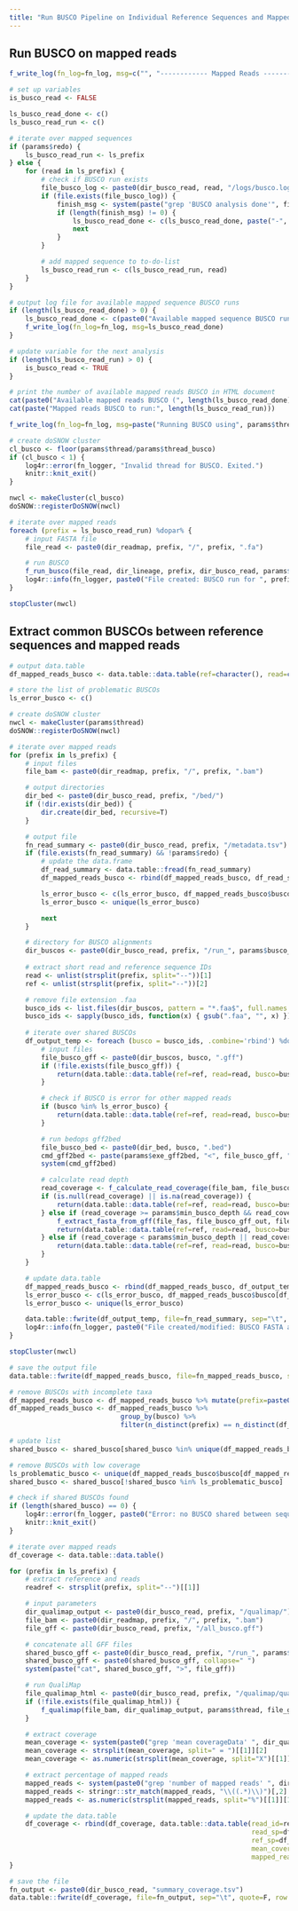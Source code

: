 ```yaml
---
title: "Run BUSCO Pipeline on Individual Reference Sequences and Mapped Reads"
---
```


## Run BUSCO on mapped reads
```r
f_write_log(fn_log=fn_log, msg=c("", "------------ Mapped Reads ----------"))

# set up variables
is_busco_read <- FALSE

ls_busco_read_done <- c()
ls_busco_read_run <- c()

# iterate over mapped sequences
if (params$redo) {
    ls_busco_read_run <- ls_prefix
} else {
    for (read in ls_prefix) {
        # check if BUSCO run exists
        file_busco_log <- paste0(dir_busco_read, read, "/logs/busco.log")
        if (file.exists(file_busco_log)) {
            finish_msg <- system(paste("grep 'BUSCO analysis done'", file_busco_log), intern=T)
            if (length(finish_msg) != 0) {
                ls_busco_read_done <- c(ls_busco_read_done, paste("-", read))
                next
            }
        }

        # add mapped sequence to to-do-list
        ls_busco_read_run <- c(ls_busco_read_run, read)
    }
}

# output log file for available mapped sequence BUSCO runs
if (length(ls_busco_read_done) > 0) {
    ls_busco_read_done <- c(paste0("Available mapped sequence BUSCO runs (", length(ls_busco_read_done), "/", length(ls_prefix), ")"), ls_busco_read_done, "")
    f_write_log(fn_log=fn_log, msg=ls_busco_read_done)
}

# update variable for the next analysis
if (length(ls_busco_read_run) > 0) {
    is_busco_read <- TRUE
}
```

```r
# print the number of available mapped reads BUSCO in HTML document
cat(paste0("Available mapped reads BUSCO (", length(ls_busco_read_done), "/", length(ls_prefix), ")"))
cat(paste("Mapped reads BUSCO to run:", length(ls_busco_read_run)))
```

```r
f_write_log(fn_log=fn_log, msg=paste("Running BUSCO using", params$thread_busco, "threads"))

# create doSNOW cluster
cl_busco <- floor(params$thread/params$thread_busco)
if (cl_busco < 1) {
    log4r::error(fn_logger, "Invalid thread for BUSCO. Exited.")
    knitr::knit_exit()
}

nwcl <- makeCluster(cl_busco)
doSNOW::registerDoSNOW(nwcl)

# iterate over mapped reads
foreach (prefix = ls_busco_read_run) %dopar% {
    # input FASTA file
    file_read <- paste0(dir_readmap, prefix, "/", prefix, ".fa")

    # run BUSCO
    f_run_busco(file_read, dir_lineage, prefix, dir_busco_read, params$busco_mode, params$thread_busco, params$exe_busco)
    log4r::info(fn_logger, paste0("File created: BUSCO run for ", prefix, "."))
}

stopCluster(nwcl)
```

## Extract common BUSCOs between reference sequences and mapped reads
```r
# output data.table
df_mapped_reads_busco <- data.table::data.table(ref=character(), read=character(), busco=character(), is_error=logical(), note=character())

# store the list of problematic BUSCOs
ls_error_busco <- c()

# create doSNOW cluster
nwcl <- makeCluster(params$thread)
doSNOW::registerDoSNOW(nwcl)

# iterate over mapped reads
for (prefix in ls_prefix) {
    # input files
    file_bam <- paste0(dir_readmap, prefix, "/", prefix, ".bam")

    # output directories
    dir_bed <- paste0(dir_busco_read, prefix, "/bed/")
    if (!dir.exists(dir_bed)) {
        dir.create(dir_bed, recursive=T)
    }

    # output file
    fn_read_summary <- paste0(dir_busco_read, prefix, "/metadata.tsv")
    if (file.exists(fn_read_summary) && !params$redo) {
        # update the data.frame
        df_read_summary <- data.table::fread(fn_read_summary)
        df_mapped_reads_busco <- rbind(df_mapped_reads_busco, df_read_summary)

        ls_error_busco <- c(ls_error_busco, df_mapped_reads_busco$busco[df_mapped_reads_busco$is_error])
        ls_error_busco <- unique(ls_error_busco)

        next
    }

    # directory for BUSCO alignments
    dir_buscos <- paste0(dir_busco_read, prefix, "/run_", params$busco_lineage, "/busco_sequences/single_copy_busco_sequences/")
    
    # extract short read and reference sequence IDs
    read <- unlist(strsplit(prefix, split="--"))[1]
    ref <- unlist(strsplit(prefix, split="--"))[2]

    # remove file extension .faa
    busco_ids <- list.files(dir_buscos, pattern = "*.faa$", full.names = F, recursive = F)
    busco_ids <- sapply(busco_ids, function(x) { gsub(".faa", "", x) })
    
    # iterate over shared BUSCOs
    df_output_temp <- foreach (busco = busco_ids, .combine='rbind') %dopar% {
        # input files
        file_busco_gff <- paste0(dir_buscos, busco, ".gff")
        if (!file.exists(file_busco_gff)) {
            return(data.table::data.table(ref=ref, read=read, busco=busco, is_error=TRUE, note="File not found: GFF file"))
        }

        # check if BUSCO is error for other mapped reads
        if (busco %in% ls_error_busco) {
            return(data.table::data.table(ref=ref, read=read, busco=busco, is_error=TRUE, note="BUSCO is problematic for other mapped reads"))
        }

        # run bedops gff2bed
        file_busco_bed <- paste0(dir_bed, busco, ".bed")
        cmd_gff2bed <- paste(params$exe_gff2bed, "<", file_busco_gff, ">", file_busco_bed)
        system(cmd_gff2bed)

        # calculate read depth
        read_coverage <- f_calculate_read_coverage(file_bam, file_busco_bed, params$exe_samtools)
        if (is.null(read_coverage) || is.na(read_coverage)) {
            return(data.table::data.table(ref=ref, read=read, busco=busco, is_error=TRUE, note="Error: invalid coverage"))
        } else if (read_coverage >= params$min_busco_depth && read_coverage <= params$max_busco_depth) {
            f_extract_fasta_from_gff(file_fas, file_busco_gff_out, file_busco_cds, file_busco_concat, params$exe_gffread)
            return(data.table::data.table(ref=ref, read=read, busco=busco, is_error=FALSE, note=NA))
        } else if (read_coverage < params$min_busco_depth || read_coverage > params$max_busco_depth) {
            return(data.table::data.table(ref=ref, read=read, busco=busco, is_error=TRUE, note=paste("Average CDS coverage:", read_coverage)))
        }
    }

    # update data.table
    df_mapped_reads_busco <- rbind(df_mapped_reads_busco, df_output_temp)
    ls_error_busco <- c(ls_error_busco, df_mapped_reads_busco$busco[df_mapped_reads_busco$is_error])
    ls_error_busco <- unique(ls_error_busco)

    data.table::fwrite(df_output_temp, file=fn_read_summary, sep="\t", quote=F, row.names=F)
    log4r::info(fn_logger, paste0("File created/modified: BUSCO FASTA alignments for ", prefix, "."))
}

stopCluster(nwcl)

# save the output file
data.table::fwrite(df_mapped_reads_busco, file=fn_mapped_reads_busco, sep="\t", quote=F)

# remove BUSCOs with incomplete taxa
df_mapped_reads_busco <- df_mapped_reads_busco %>% mutate(prefix=paste0(read,"--",ref))
df_mapped_reads_busco <- df_mapped_reads_busco %>%
                            group_by(busco) %>%
                            filter(n_distinct(prefix) == n_distinct(df_mapped_reads_busco$prefix))

# update list
shared_busco <- shared_busco[shared_busco %in% unique(df_mapped_reads_busco$busco)]

# remove BUSCOs with low coverage
ls_problematic_busco <- unique(df_mapped_reads_busco$busco[df_mapped_reads_busco$is_error])
shared_busco <- shared_busco[!shared_busco %in% ls_problematic_busco]

# check if shared BUSCOs found
if (length(shared_busco) == 0) {
    log4r::error(fn_logger, paste0("Error: no BUSCO shared between sequences. Exited."))
    knitr::knit_exit()
}
```

```r
# iterate over mapped reads
df_coverage <- data.table::data.table()

for (prefix in ls_prefix) {
    # extract reference and reads
    readref <- strsplit(prefix, split="--")[[1]]

    # input parameters
    dir_qualimap_output <- paste0(dir_busco_read, prefix, "/qualimap/")
    file_bam <- paste0(dir_readmap, prefix, "/", prefix, ".bam")
    file_gff <- paste0(dir_busco_read, prefix, "/all_busco.gff")

    # concatenate all GFF files
    shared_busco_gff <- paste0(dir_busco_read, prefix, "/run_", params$busco_lineage, "/busco_sequences/single_copy_busco_sequences/", shared_busco, ".gff")
    shared_busco_gff <- paste0(shared_busco_gff, collapse=" ")
    system(paste("cat", shared_busco_gff, ">", file_gff))    

    # run QualiMap
    file_qualimap_html <- paste0(dir_busco_read, prefix, "/qualimap/qualimapReport.html")
    if (!file.exists(file_qualimap_html)) {
        f_qualimap(file_bam, dir_qualimap_output, params$thread, file_gff, params$exe_qualimap)
    }

    # extract coverage
    mean_coverage <- system(paste0("grep 'mean coverageData' ", dir_qualimap_output, "genome_results.txt"), intern=T)
    mean_coverage <- strsplit(mean_coverage, split=" = ")[[1]][2]
    mean_coverage <- as.numeric(strsplit(mean_coverage, split="X")[[1]][1])

    # extract percentage of mapped reads
    mapped_reads <- system(paste0("grep 'number of mapped reads' ", dir_qualimap_output, "genome_results.txt"), intern=T)
    mapped_reads <- stringr::str_match(mapped_reads, "\\((.*)\\)")[,2]
    mapped_reads <- as.numeric(strsplit(mapped_reads, split="%")[[1]][1])

    # update the data.table
    df_coverage <- rbind(df_coverage, data.table::data.table(read_id=readref[1], ref_id=readref[2],
                                                             read_sp=df_reads$species[df_reads$id==readref[1]],
                                                             ref_sp=df_refs$species[df_refs$id==readref[2]],
                                                             mean_coverage=mean_coverage,
                                                             mapped_reads=mapped_reads))
}

# save the file
fn_output <- paste0(dir_busco_read, "summary_coverage.tsv")
data.table::fwrite(df_coverage, file=fn_output, sep="\t", quote=F, row.names=F, col.names=F)
```
